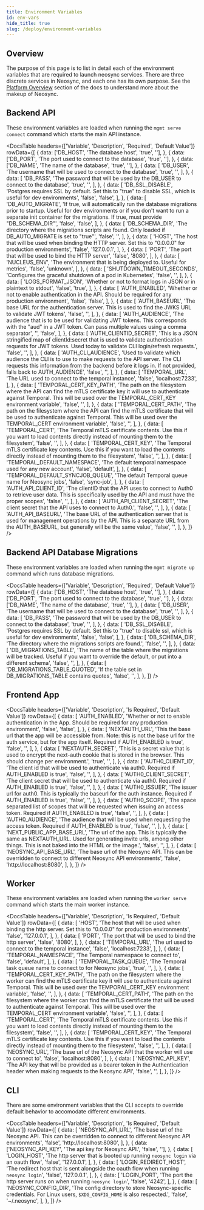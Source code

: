 ```yaml
---
title: Environment Variables
id: env-vars
hide_title: true
slug: /deploy/environment-variables
---
```




<DocPageHeader title="Environment Variables" />

## Overview

The purpose of this page is to list in detail each of the environment variables that are required to launch neosync services.
There are three discrete services in Neosync, and each one has its own purpose. See the [Platform Overview](/platform) section of the docs to understand more about the makeup of Neosync.

## Backend API

These environment variables are loaded when running the `mgmt serve connect` command which starts the main API instance.

<DocsTable
  headers={['Variable', 'Description', 'Required', 'Default Value']}
  rowData={[
    {
      data: ['DB_HOST', 'The database host', 'true', ''],
    },
    {
      data: ['DB_PORT', 'The port used to connect to the database', 'true', ''],
    },
    {
      data: ['DB_NAME', 'The name of the database', 'true', ''],
    },
    {
      data: [
        'DB_USER',
        'The username that will be used to connect to the database',
        'true',
        '',
      ],
    },
    {
      data: [
        'DB_PASS',
        'The password that will be used by the DB_USER to connect to the database',
        'true',
        '',
      ],
    },
    {
      data: [
        'DB_SSL_DISABLE',
        'Postgres requires SSL by default. Set this to "true" to disable SSL, which is useful for dev environments',
        'false',
        'false',
      ],
    },
    {
      data: [
        'DB_AUTO_MIGRATE',
        'If true, will automatically run the database migrations prior to startup. Useful for dev environments or if you don\'t want to run a separate init container for the migrations. If true, must provide "DB_SCHEMA_DIR"',
        'false',
        'false',
      ],
    },
    {
      data: [
        'DB_SCHEMA_DIR',
        'The directory where the migrations scripts are found. Only loaded if DB_AUTO_MIGRATE is set to "true"',
        'false',
        '',
      ],
    },
    {
      data: [
        'HOST',
        'The host that will be used when binding the HTTP server. Set this to "0.0.0.0" for production environments',
        'false',
        '127.0.0.1',
      ],
    },
    {
      data: [
        'PORT',
        'The port that will be used to bind the HTTP server',
        'false',
        '8080',
      ],
    },
    {
      data: [
        'NUCLEUS_ENV',
        'The environment that is being deployed to. Useful for metrics',
        'false',
        'unknown',
      ],
    },
    {
      data: [
        'SHUTDOWN_TIMEOUT_SECONDS',
        'Configures the graceful shutdown of a pod in Kubernetes',
        'false',
        '',
      ],
    },
    {
      data: [
        'LOGS_FORMAT_JSON',
        'Whether or not to format logs in JSON or in plaintext to stdout',
        'false',
        'true',
      ],
    },
    {
      data: [
        'AUTH_ENABLED',
        'Whether or not to enable authentication in the API. Should be required for any production environment',
        'false',
        'false',
      ],
    },
    {
      data: [
        'AUTH_BASEURL',
        'The base URL for the authentication server. This is used to find the JWKS URL to validate JWT tokens',
        'false',
        '',
      ],
    },
    {
      data: [
        'AUTH_AUDIENCE',
        'The audience that is to be used for validating JWT tokens. This corresponds with the "aud" in a JWT token. Can pass multiple values using a comma separator',
        '',
        'false',
      ],
    },
    {
      data: [
        'AUTH_CLIENTID_SECRET',
        'This is a JSON stringified map of clientId:secret that is used to validate authentication requests for JWT tokens. Used today to validate CLI login/refresh requests.',
        'false',
        '',
      ],
    },
    {
      data: [
        'AUTH_CLI_AUDIENCE',
        'Used to validate which audience the CLI is to use to make requests to the API server. The CLI requests this information from the backend before it logs in. If not provided, falls back to AUTH_AUDIENCE',
        'false',
        '',
      ],
    },
    {
      data: [
        'TEMPORAL_URL',
        'The URL used to connect to the temporal instance',
        'false',
        'localhost:7233',
      ],
    },
    {
      data: [
        'TEMPORAL_CERT_KEY_PATH',
        'The path on the filesystem where the API can find the mTLS certificate key it will use to authenticate against Temporal. This will be used over the TEMPORAL_CERT_KEY environment variable',
        'false',
        '',
      ],
    },
    {
      data: [
        'TEMPORAL_CERT_PATH',
        'The path on the filesystem where the API can find the mTLS certificate that will be used to authenticate against Temporal. This will be used over the TEMPORAL_CERT environment variable',
        'false',
        '',
      ],
    },
    {
      data: [
        'TEMPORAL_CERT',
        'The Temporal mTLS certificate contents. Use this if you want to load contents directly instead of mounting them to the filesystem',
        'false',
        '',
      ],
    },
    {
      data: [
        'TEMPORAL_CERT_KEY',
        'The Temporal mTLS certificate key contents. Use this if you want to load the contents directly instead of mounting them to the filesystem',
        'false',
        '',
      ],
    },
    {
      data: [
        'TEMPORAL_DEFAULT_NAMESPACE',
        'The default temporal namespace used for any new account',
        'false',
        'default',
      ],
    },
    {
      data: [
        'TEMPORAL_DEFAULT_SYNCJOB_QUEUE',
        'The default Temporal queue name for Neosync jobs',
        'false',
        'sync-job',
      ],
    },
    {
      data: [
        'AUTH_API_CLIENT_ID',
        'The clientID that the API uses to connect to Auth0 to retrieve user data. This is specifically used by the API and must have the proper scopes',
        'false',
        '',
      ],
    },
    {
      data: [
        'AUTH_API_CLIENT_SECRET',
        'The client secret that the API uses to connect to Auth0.',
        'false',
        '',
      ],
    },
    {
      data: [
        'AUTH_API_BASEURL',
        'The base URL of the authentication server that is used for management operations by the API. This is a separate URL from the AUTH_BASEURL, but generally will be the same value',
        'false',
        '',
      ],
    },
  ]}
/>

## Backend API Database Migrations

These environment variables are loaded when running the `mgmt migrate up` command which runs database migrations.

<DocsTable
  headers={['Variable', 'Description', 'Required', 'Default Value']}
  rowData={[
    {
      data: ['DB_HOST', 'The database host', 'true', ''],
    },
    {
      data: ['DB_PORT', 'The port used to connect to the database', 'true', ''],
    },
    {
      data: ['DB_NAME', 'The name of the database', 'true', ''],
    },
    {
      data: [
        'DB_USER',
        'The username that will be used to connect to the database',
        'true',
        '',
      ],
    },
    {
      data: [
        'DB_PASS',
        'The password that will be used by the DB_USER to connect to the database',
        'true',
        '',
      ],
    },
    {
      data: [
        'DB_SSL_DISABLE',
        'Postgres requires SSL by default. Set this to "true" to disable ssl, which is useful for dev environments',
        'false',
        'false',
      ],
    },
    {
      data: [
        'DB_SCHEMA_DIR',
        'The directory where the migrations scripts are found.',
        'false',
        '',
      ],
    },
    {
      data: [
        'DB_MIGRATIONS_TABLE',
        'The name of the table where the migrations will be tracked. Useful if you want to override the default, or put into a different schema',
        'false',
        '',
      ],
    },
    {
      data: [
        'DB_MIGRATIONS_TABLE_QUOTED',
        'If the table set in DB_MIGRATIONS_TABLE contains quotes',
        'false',
        '',
      ],
    },
  ]}
/>

## Frontend App

<DocsTable
  headers={['Variable', 'Description', 'Is Required', 'Default Value']}
  rowData={[
    {
      data: [
        'AUTH_ENABLED',
        'Whether or not to enable authentication in the App. Should be required for any production environment',
        'false',
        'false',
      ],
    },
    {
      data: [
        'NEXTAUTH_URL',
        'This the base url that the app will be accessible from. Note: this is not the base url for the auth service, but for the app itself. Required if AUTH_ENABLED is true',
        'false',
        '',
      ],
    },
    {
      data: [
        'NEXTAUTH_SECRET',
        'This is a secret value that is used to encrypt the next-auth cookie that is stored in the browser. This should change per environment.',
        'true',
        '',
      ],
    },
    {
      data: [
        'AUTH0_CLIENT_ID',
        'The client id that will be used to authenticate via auth0. Required if AUTH_ENABLED is true',
        'false',
        '',
      ],
    },
    {
      data: [
        'AUTH0_CLIENT_SECRET',
        'The client secret that will be used to authenticate via auth0. Required if AUTH_ENABLED is true',
        'false',
        '',
      ],
    },
    {
      data: [
        'AUTH0_ISSUER',
        'The issuer url for auth0. This is typically the baseurl for the auth instance. Required if AUTH_ENABLED is true',
        'false',
        '',
      ],
    },
    {
      data: [
        'AUTH0_SCOPE',
        'The space separated list of scopes that will be requested when issuing an access token. Required if AUTH_ENABLED is true',
        'false',
        '',
      ],
    },
    {
      data: [
        'AUTH0_AUDIENCE',
        'The audience that will be used when requesting the access token. Required if AUTH_ENABLED is true',
        'false',
        '',
      ],
    },
    {
      data: [
        'NEXT_PUBLIC_APP_BASE_URL',
        'The url of the app. This is typically the same as NEXTAUTH_URL. Used for generating invite urls, among other things. This is not baked into the HTML or the image.',
        'false',
        '',
      ],
    },
    {
      data: [
        'NEOSYNC_API_BASE_URL',
        'The base url of the Neosync API. This can be overridden to connect to different Neosync API environments',
        'false',
        'http://localhost:8080',
      ],
    },
  ]}
/>

## Worker

These environment variables are loaded when running the `worker serve` command which starts the main worker instance.

<DocsTable
  headers={['Variable', 'Description', 'Is Required', 'Default Value']}
  rowData={[
    {
      data: [
        'HOST',
        'The host that will be used when binding the http server. Set this to "0.0.0.0" for production environments',
        'false',
        '127.0.0.1',
      ],
    },
    {
      data: [
        'PORT',
        'The port that will be used to bind the http server',
        'false',
        '8080',
      ],
    },
    {
      data: [
        'TEMPORAL_URL',
        'The url used to connect to the temporal instance',
        'false',
        'localhost:7233',
      ],
    },
    {
      data: [
        'TEMPORAL_NAMESPACE',
        'The Temporal namespace to connect to',
        'false',
        'default',
      ],
    },
    {
      data: [
        'TEMPORAL_TASK_QUEUE',
        'The Temporal task queue name to connect to for Neosync jobs',
        'true',
        '',
      ],
    },
    {
      data: [
        'TEMPORAL_CERT_KEY_PATH',
        'The path on the filesystem where the worker can find the mTLS certificate key it will use to authenticate against Temporal. This will be used over the TEMPORAL_CERT_KEY environment variable',
        'false',
        '',
      ],
    },
    {
      data: [
        'TEMPORAL_CERT_PATH',
        'The path on the filesystem where the worker can find the mTLS certificate that will be used to authenticate against Temporal. This will be used over the TEMPORAL_CERT environment variable',
        'false',
        '',
      ],
    },
    {
      data: [
        'TEMPORAL_CERT',
        'The Temporal mTLS certificate contents. Use this if you want to load contents directly instead of mounting them to the filesystem',
        'false',
        '',
      ],
    },
    {
      data: [
        'TEMPORAL_CERT_KEY',
        'The Temporal mTLS certificate key contents. Use this if you want to load the contents directly instead of mounting them to the filesystem',
        'false',
        '',
      ],
    },
    {
      data: [
        'NEOSYNC_URL',
        'The base url of the Neosync API that the worker will use to connect to',
        'false',
        'localhost:8080',
      ],
    },
    {
      data: [
        'NEOSYNC_API_KEY',
        'The API key that will be provided as a bearer token in the Authentication header when making requests to the Neosync API',
        'false',
        '',
      ],
    },
  ]}
/>

## CLI

There are some environment variables that the CLI accepts to override default behavior to accomodate different environments.

<DocsTable
  headers={['Variable', 'Description', 'Is Required', 'Default Value']}
  rowData={[
    {
      data: [
        'NEOSYNC_API_URL',
        'The base url of the Neosync API. This can be overridden to connect to different Neosync API environments',
        'false',
        'http://localhost:8080',
      ],
    },
    {
      data: ['NEOSYNC_API_KEY', 'The api key for Neosync API.', 'false', ''],
    },
    {
      data: [
        'LOGIN_HOST',
        'The http server that is booted up running `neosync login` via an oauth flow',
        'false',
        '127.0.0.1',
      ],
    },
    {
      data: [
        'LOGIN_REDIRECT_HOST',
        'The redirect host that is sent alongside the oauth flow when running `neosync login`',
        'false',
        '127.0.0.1',
      ],
    },
    {
      data: [
        'LOGIN_PORT',
        'The port the http server runs on when running `neosync login`',
        'false',
        '4242',
      ],
    },
    {
      data: [
        'NEOSYNC_CONFIG_DIR',
        'The config directory to store Neosync-specific credentials. For Linux users, `$XDG_CONFIG_HOME` is also respected.',
        'false',
        '~/.neosync',
      ],
    },
  ]}
/>
